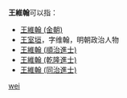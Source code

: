 '''王維翰'''可以指：
* [[王維翰_(金朝)|王維翰 (金朝)]]
* [[王室垣|王室垣]]，字维翰，明朝政治人物
* [[王維翰_(順治進士)|王維翰 (順治進士)]]
* [[王維翰_(乾隆進士)|王維翰 (乾隆進士)]]
* [[王維翰_(同治進士)|王維翰 (同治進士)]]

{{disambig}}

[[Category:三字王姓人名消歧义|wei]]